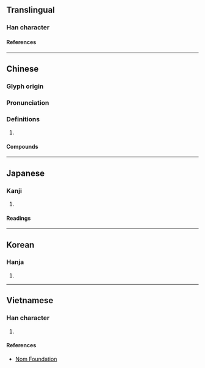 {{character info}}
==Translingual==

===Han character===
{{Han char|rn=60|rad=彳|as=08|sn=11|four=29227|canj=HOFBR|ids=⿰彳尚}}

====References====
{{Han ref|kx=0368.150|dkj=10149|dj=0692.100|hdz=20828.020|uh=5F9C}}

----

==Chinese==
{{zh-forms}}

===Glyph origin===
{{Han etym}}

===Pronunciation===
{{zh-pron
|m=cháng
|c=soeng4
|mc=y
|oc=y
|cat=v
}}

===Definitions===
{{zh-hanzi}}

# {{zh-only|徜徉}}

====Compounds====
{{zh-der|徉徜|徜徉}}

----

==Japanese==

===Kanji===
{{ja-kanji|grade=|rs=彳08}}

# {{rfdef|ja|sort=彳08}}

====Readings====
{{ja-readings
|on=しょう, じょう
|kun=さまよう
}}

----

==Korean==

===Hanja===
{{ko-hanja|상}}

# {{rfdef|ko|sort=彳08}}

----

==Vietnamese==

===Han character===
{{vi-readings|rs=彳08|reading=[[thang]], [[thảng]], [[thường]]}}

# {{rfdef|vi|sort=彳08}}

====References====
* [http://nomfoundation.org/common/nom_details.php?codepoint=5f9c Nom Foundation]